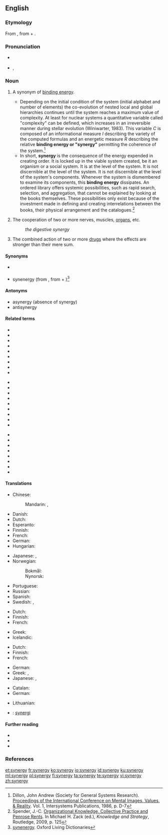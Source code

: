 ==English==

===Etymology===
From {{der|en|grc|συνεργία||cooperation}}, from {{m|grc|σύν||with, together}} + {{m|grc|ἔργον||work}}.

===Pronunciation===
* {{a|UK}} {{IPA|/ˈsɪnədʒi/|lang=en}}
* {{a|US}} {{enPR|sĭnʹər-jē}}, {{IPA|/ˈsɪnɚdʒi/|lang=en}}

===Noun===
{{en-noun|synergies}}

# {{lb|en|systems theory}} A synonym of [[binding energy]].
#* Depending on the initial condition of the system (initial  alphabet and number of elements) the co-evolution of nested local and global hierarchies continues until the system reaches a maximum value of complexity. At least for nuclear systems a quantitative variable called "complexity" can be defined, which increases in an irreversible manner during stellar evolution (Winiwarter, 1983). This variable ''C'' is composed of an informational measure ''I'' describing the variety of the computed formulas and an energetic measure ''R'' describing the relative '''binding energy or "synergy"''' permitting the coherence of the system.<ref>Dillon, John Andrew (Society for General Systems Research). [https://www.google.co.uk/search?tbo=p&tbm=bks&q=%22This+variable+C+is+composed+of+an+informational+measure+I+describing+the+variety%22&num=10 Proceedings of the International Conference on Mental Images, Values, & Reality]. Vol. 1, Intersystems Publications, 1986, p. D-7</ref>
#* In short, '''synergy''' is the consequence of the energy expended in creating order. It is locked up in the viable system created, be it an organism or a social system. It is at the level of the system. It is not discernible at the level of the system. It is not discernible at the level of the system's components. Whenever the system is dismembered to examine its components, this '''binding energy''' dissipates. An ordered library offers systemic possibilities, such as rapid search, selection, and aggregation, that cannot be explained by looking at the books themselves. These possibilities only exist because of the investment made in defining and creating interrelations between the books, their physical arrangement and the catalogues.<ref>Spender, J.-C. [https://books.google.co.uk/books?id=W4XODWvUs4oC&pg=PA125 Organizational Knowledge, Collective Practice and Penrose Rents]. In Michael H. Zack (ed.), ''Knowledge and Strategy'', Routledge, 2009, p. 125</ref>
# {{lb|en|physiology}} The cooperation of two or more nerves, muscles, [[organ]]s, etc.
#: ''the digestive synergy''
# {{lb|en|pharmacology}} The combined action of two or more [[drug]]s where the effects are stronger than their mere sum.

====Synonyms====
* {{l|en|binding energy}} {{qf|in systems theory}}
* synenergy (from {{der|en|grc|συνεργία||joint energy}}, from {{m|grc|σύν||with, together}} + {{m|grc|ἐνέργεια||activity}})<ref>[https://en.oxforddictionaries.com/definition/synenergy synenergy]. Oxford Living Dictionaries</ref>

====Antonyms====
* asynergy (absence of synergy)
* antisynergy

====Related terms====
{{rel-top3|Terms related from ''synergy''}}
* {{l|en|energy}}
* {{l|en|monergy}}
* {{l|en|monergism}}
* {{l|en|synergetic}}
* {{l|en|synergetical}}
* {{l|en|synergetically}}
* {{l|en|synergic}}
* {{l|en|synergical}}
* {{l|en|synergically}}
{{rel-mid3}}
* {{l|en|synergisation}}
* {{l|en|synergise}}
* {{l|en|synergised}}
* {{l|en|synergiser}}
* {{l|en|synergising}}
* {{l|en|synergism}}
* {{l|en|synergist}}
* {{l|en|synergistic}}
* {{l|en|synergistical}}
{{rel-mid3}}
* {{l|en|synergistically}}
* {{l|en|synergization}}
* {{l|en|synergize}}
* {{l|en|synergized}}
* {{l|en|synergizer}}
* {{l|en|synergizing}}
* {{l|en|synergous}}
* {{l|en|synergously}}
{{rel-bottom}}

====Translations====
{{trans-top|behavior of a system that cannot be predicted by the behavior of its parts}}
* Chinese:
*: Mandarin: {{t|cmn|協同效應|sc=Hani}}, {{t|cmn|协同效应|tr=xiétóng xiàoyìng|sc=Hani}}
* Danish: {{t|da|synergi|c}}
* Dutch: {{t+|nl|synergie|f}}
* Esperanto: {{t|eo|sinergio}}
* Finnish: {{t+|fi|synergia}}
* French: {{t+|fr|synergie|f}}
* German: {{t+|de|Synergie|f}}
* Hungarian: {{t+|hu|szinergia}}
{{trans-mid}}
* Japanese: {{t|ja|相乗効果|tr=そうじょうこうか, sōjō kōka|sc=Jpan}}, {{t+|ja|シナジー|tr=shinajī|sc=Jpan}}
* Norwegian: {{t|no|synergi}}
*: Bokmål: {{t|nb|synergi|m}}
*: Nynorsk: {{t|nn|synergi|m}}
* Portuguese: {{t+|pt|sinergia|f}}
* Russian: {{t+|ru|синерги́я|f|tr=sinɛrgíja}}
* Spanish: {{t+|es|sinergia|f}}
* Swedish: {{t+|sv|synergi|c}}, {{t|sv|synergieffekt|c}}
{{trans-bottom}}

{{trans-top|medicine: combined action}}
* Dutch: {{t+|nl|synergie|f}}
* Finnish: {{t+|fi|yhteisvaikutus}}
* French: {{t+|fr|synergie|f}}
{{trans-mid}}
* Greek: {{t+|el|συνεργία|f}}
* Icelandic: {{t|is|samvirkni|f}}
{{trans-bottom}}

{{trans-top|pharmacology: interaction between drugs}}
{{trans-mid}}
{{trans-bottom}}

{{trans-top|result of combining two different groups, people, objects or processes}}
* Dutch: {{t+|nl|synergie|f}}
* Finnish: {{t+|fi|synergia}}
* French: {{t+|fr|synergie|f}}
{{trans-mid}}
* German: {{t+|de|Synergie|f}}
* Greek: {{t+|el|συνεργία|f}}, {{t+|el|σύμπραξη|f}}
* Japanese: {{l|ja|相乗効果|tr=そうじょうこうか, sōjōkōka}}, {{l|ja|シナジー|tr=shinajī}}
{{trans-bottom}}

{{checktrans-top}}
* Catalan: {{t-check|ca|sinergia|f}}
* German: {{t-check|de|Synergie|f}}
{{trans-mid}}
* Lithuanian: {{t-check|lt|sinergija|f}}
* {{ttbc|sv}}: [[synergi]] {{g|c}}
{{trans-bottom}}

====Further reading====
* {{pedia}}
* {{R:Webster 1913}}
* {{R:Century 1911}}

===References===
<references/>

[[et:synergy]]
[[fr:synergy]]
[[ko:synergy]]
[[io:synergy]]
[[id:synergy]]
[[ku:synergy]]
[[ml:synergy]]
[[pl:synergy]]
[[fi:synergy]]
[[ta:synergy]]
[[te:synergy]]
[[vi:synergy]]
[[zh:synergy]]